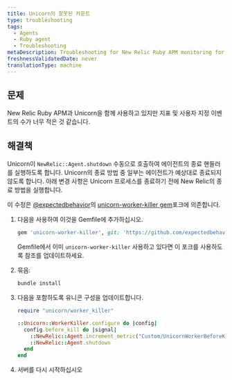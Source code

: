 ```yaml
---
title: Unicorn의 잘못된 카운트
type: troubleshooting
tags:
  - Agents
  - Ruby agent
  - Troubleshooting
metaDescription: Troubleshooting for New Relic Ruby APM monitoring for use of Unicorn when metric and custom event metrics seem too low.
freshnessValidatedDate: never
translationType: machine
---
```


## 문제

New Relic Ruby APM과 Unicorn을 함께 사용하고 있지만 지표 및 사용자 지정 이벤트의 수가 너무 적은 것 같습니다.

## 해결책

Unicorn이 `NewRelic::Agent.shutdown` 수동으로 호출하여 에이전트의 종료 핸들러를 실행하도록 합니다. Unicorn의 종료 방법 중 일부는 에이전트가 예상대로 종료되지 않도록 합니다. 아래 변경 사항은 Unicorn 프로세스를 종료하기 전에 New Relic의 종료 방법을 실행합니다.

이 수정은 [@expectedbehavior](https://github.com/expectedbehavior)의 [unicorn-worker-killer gem](https://github.com/expectedbehavior/unicorn-worker-killer)포크에 의존합니다.

1. 다음을 사용하여 이것을 Gemfile에 추가하십시오.

   ```ruby
   gem 'unicorn-worker-killer', git: 'https://github.com/expectedbehavior/unicorn-worker-killer'
   ```

   Gemfile에서 이미 `unicorn-worker-killer` 사용하고 있다면 이 포크를 사용하도록 참조를 업데이트하세요.

2. 묶음:

   ```sh
   bundle install
   ```

3. 다음을 포함하도록 유니콘 구성을 업데이트합니다.

   ```ruby
   require "unicorn/worker_killer"

   ::Unicorn::WorkerKiller.configure do |config|
     config.before_kill do |signal|
       ::NewRelic::Agent.increment_metric("Custom/UnicornWorkerBeforeKillSignal/#{signal}")
       ::NewRelic::Agent.shutdown
     end
   end
   ```

4. 서버를 다시 시작하십시오